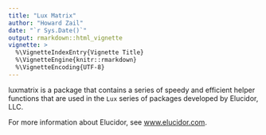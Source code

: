 ```yaml
---
title: "Lux Matrix"
author: "Howard Zail"
date: "`r Sys.Date()`"
output: rmarkdown::html_vignette
vignette: >
  %\VignetteIndexEntry{Vignette Title}
  %\VignetteEngine{knitr::rmarkdown}
  %\VignetteEncoding{UTF-8}
---
```


luxmatrix is a package that contains a series of speedy and efficient helper functions that are used in the `Lux` series of packages developed by Elucidor, LLC.  

For more information about Elucidor, see [www.elucidor.com](http://www.elucidor.com).

